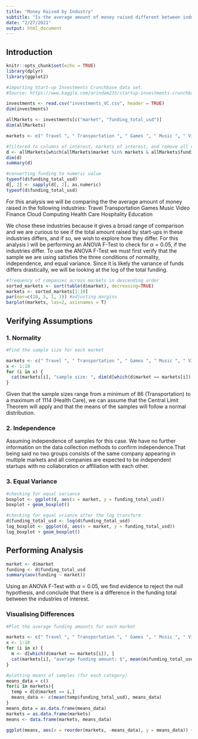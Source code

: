 ---
title: "Money Raised by Industry"
subtitle: "Is the average amount of money raised different between industries?"
date: "2/27/2021"
output: html_document
---
## Introduction
```{r setup, include=FALSE}
knitr::opts_chunk$set(echo = TRUE)
library(dplyr)
library(ggplot2)
```

```{r, echo = T}
#importing Start-up Investments Crunchbase data set.
#Source: https://www.kaggle.com/arindam235/startup-investments-crunchbase

investments <- read.csv("investments_VC.csv", header = TRUE)
dim(investments)

allMarkets <- investments[c("market", "funding_total_usd")]
dim(allMarkets)

markets <- c(" Travel ", " Transportation ", " Games ", " Music ", " Video ", " Finance ", " Cloud Computing ", " Health Care ", " Hospitality ", " Education ")

#filtered to columns of interest, markets of interest, and remove all null funding amounts
d <- allMarkets[which(allMarkets$market %in% markets & allMarkets$funding_total_usd != " -   "), ]
dim(d)
summary(d)

#converting funding to numeric value 
typeof(d$funding_total_usd)
d[, 2] <- sapply(d[, 2], as.numeric)
typeof(d$funding_total_usd)

```

For this analysis we will be comparing the the average amount of money raised in the following industries:
Travel
Transportation
Games
Music
Video
Finance
Cloud Computing
Health Care
Hospitality
Education


We chose these industries because it gives a broad range of comparison and we are curious to see if the total amount raised by start-ups in these industries differs, and if so, we wish to explore how they differ. 
For this analysis I will be performing an ANOVA F-Test to check for $\alpha = 0.05$, if the industries differ. To use the ANOVA F-Test we must first verify that the sample we are using satisfies the three conditions of normality, independence, and equal variance. Since it is likely the variance of funds differs drastically, we will be looking at the log of the total funding. 

```{r}
#frequency of companies across markets in descending order
sorted_markets <- sort(table(d$market), decreasing=TRUE)
markets <- sorted_markets[1:10]
par(mar=c(10, 5, 1, 1)) #adjusting margins
barplot(markets, las=2, axisnames = T)

```



## Verifying Assumptions
### 1. Normality
```{r, echo = T}
#Find the sample size for each market

markets <- c(" Travel ", " Transportation ", " Games ", " Music ", " Video ", " Finance ", " Cloud Computing ", " Health Care ", " Hospitality ", " Education ")
x <- 1:10
for (i in x) {
  cat(markets[i], "sample size: ", dim(d[which(d$market == markets[i]), ])[1], "\n")
}
```
Given that the sample sizes range from a minimum of 86 (Transportation) to a maximum of 1114 (Health Care), we can assume that the Central Limit Theorem will apply and that the means of the samples will follow a normal distribution. 

### 2. Independence
Assuming independence of samples for this case. We have no further information on the data collection methods to confirm independence.That being said no two groups consists of the same company appearing in multiple markets and all companies are expected to be independent startups with no collaboration or affiliation with each other.

### 3. Equal Variance

``` {r, echo = T}
#checking for equal variance
boxplot <- ggplot(d, aes(x = market, y = funding_total_usd))
boxplot + geom_boxplot()

#checking for equal vriance after the log transform
d$funding_total_usd <- log(d$funding_total_usd)
log_boxplot <- ggplot(d, aes(x = market, y = funding_total_usd))
log_boxplot + geom_boxplot()

```

## Performing Analysis

```{r, echo = T}
market <- d$market
funding <- d$funding_total_usd
summary(aov(funding ~ market))
```
Using an ANOVA F-Test with $\alpha = 0.05$, we find evidence to reject the null hypothesis, and conclude that there is a difference in the funding total between the industries of interest.


### Visualising Differences
```{r, echo = T}
#Plot the average funding amounts for each market

markets <- c(" Travel ", " Transportation ", " Games ", " Music ", " Video ", " Finance ", " Cloud Computing ", " Health Care ", " Hospitality ", " Education ")
x <- 1:10
for (i in x) {
  m <- d[which(d$market == markets[i]), ]
  cat(markets[i], "average funding amount: $", mean(m$funding_total_usd), "\n")
}

#plotting means of samples (for each category)
means_data = c()
for(i in markets){
  temp = d[d$market == i,]
  means_data <- c(mean(temp$funding_total_usd), means_data)
}
means_data = as.data.frame(means_data)
markets = as.data.frame(markets)
means <- data.frame(markets, means_data)

ggplot(means, aes(x = reorder(markets, -means_data), y = means_data)) + geom_bar(stat = "identity") + labs(title = "Average Funding Total by Industry", x = "", y = "")
```


